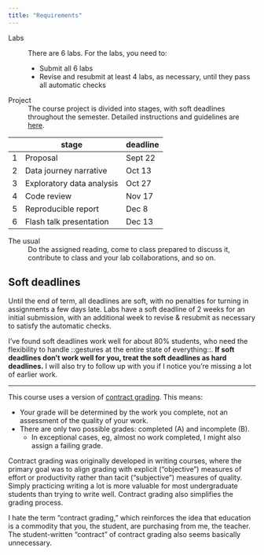 ```yaml
---
title: "Requirements"
---
```


Labs
 ~ There are 6 labs.  For the labs, you need to: 

    - Submit all 6 labs
    - Revise and resubmit at least 4 labs, as necessary, until they pass all automatic checks

Project
 ~ The course project is divided into stages, with soft deadlines throughout the semester.  Detailed instructions and guidelines are [here](project).  

|    | stage                     | deadline |
|----|---------------------------|----------|
|  1 | Proposal                  | Sept 22  |
|  2 | Data journey narrative    | Oct  13  |
|  3 | Exploratory data analysis | Oct  27  |
|  4 | Code review               | Nov  17  |
|  5 | Reproducible report       | Dec   8  |
|  6 | Flash talk presentation   | Dec  13  |

The usual
 ~ Do the assigned reading, come to class prepared to discuss it, contribute to class and your lab collaborations, and so on. 


## Soft deadlines

Until the end of term, all deadlines are soft, with no penalties for turning in assignments a few days late.  Labs have a soft deadline  of 2 weeks for an initial submission, with an additional week to revise & resubmit as necessary to satisfy the automatic checks. 

::: aside
I've found soft deadlines work well for about 80% students, who need the flexibility to handle ::gestures at the entire state of everything::.  **If soft deadlines don't work well for you, treat the soft deadlines as hard deadlines.**  I will also try to follow up with you if I notice you're missing a lot of earlier work.  
:::

---

This course uses a version of [contract grading](https://en.wikipedia.org/wiki/Contract_grading).  This means: 

- Your grade will be determined by the work you complete, not an assessment of the quality of your work. 
- There are only two possible grades: completed (A) and incomplete (B).  
    - In exceptional cases, eg, almost no work completed, I might also assign a failing grade.  
    
::: aside
Contract grading was originally developed in writing courses, where the primary goal was to align grading with explicit ("objective") measures of effort or productivity rather than tacit ("subjective") measures of quality.  Simply practicing writing a lot is more valuable for most undergraduate students than trying to write well.  Contract grading also simplifies the grading process.  

I hate the term "contract grading," which reinforces the idea that education is a commodity that you, the student, are purchasing from me, the teacher.  The student-written "contract" of contract grading also seems basically unnecessary.  
:::

